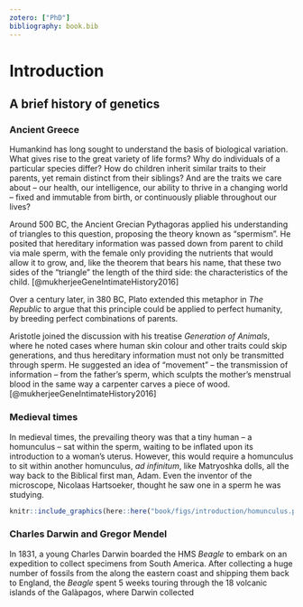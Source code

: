 ```yaml
---
zotero: ["PhD"]
bibliography: book.bib
---
```


# Introduction

## A brief history of genetics

### Ancient Greece

Humankind has long sought to understand the basis of biological variation. What gives rise to the great variety of life forms? Why do individuals of a particular species differ? How do children inherit similar traits to their parents, yet remain distinct from their siblings? And are the traits we care about -- our health, our intelligence, our ability to thrive in a changing world -- fixed and immutable from birth, or continuously pliable throughout our lives? 

Around 500 BC, the Ancient Grecian Pythagoras applied his understanding of triangles to this question, proposing the theory known as "spermism". He posited that  hereditary information was passed down from parent to child via male sperm, with the female only providing the nutrients that would allow it to grow, and, like the theorem that bears his name, that these two sides of the "triangle" the length of the third side: the characteristics of the child. [@mukherjeeGeneIntimateHistory2016]

Over a century later, in 380 BC, Plato extended this metaphor in *The Republic* to argue that this principle could be applied to perfect humanity, by breeding perfect combinations of parents. 

Aristotle joined the discussion with his treatise *Generation of Animals*, where he noted cases where human skin colour and other traits could skip generations, and thus hereditary information must not only be transmitted through sperm. He suggested an idea of "movement" -- the transmission of information -- from the father's sperm, which sculpts the mother's menstrual blood in the same way a carpenter carves a piece of wood.[@mukherjeeGeneIntimateHistory2016]

### Medieval times

In medieval times, the prevailing theory was that a tiny human -- a homunculus -- sat within the sperm, waiting to be inflated upon its introduction to a woman's uterus. However, this would require a homunculus to sit within another homunculus, *ad infinitum*, like Matryoshka dolls, all the way back to the Biblical first man, Adam. Even the inventor of the microscope, Nicolaas Hartsoeker, thought he saw one in a sperm he was studying.

```r
knitr::include_graphics(here::here("book/figs/introduction/homunculus.png"))
```

### Charles Darwin and Gregor Mendel

In 1831, a young Charles Darwin boarded the HMS *Beagle* to embark on an expedition to collect specimens from South America. After collecting a huge number of fossils from the along the eastern coast and shipping them back to England, the *Beagle* spent 5 weeks touring through the 18 volcanic islands of the Galàpagos, where Darwin collected 


